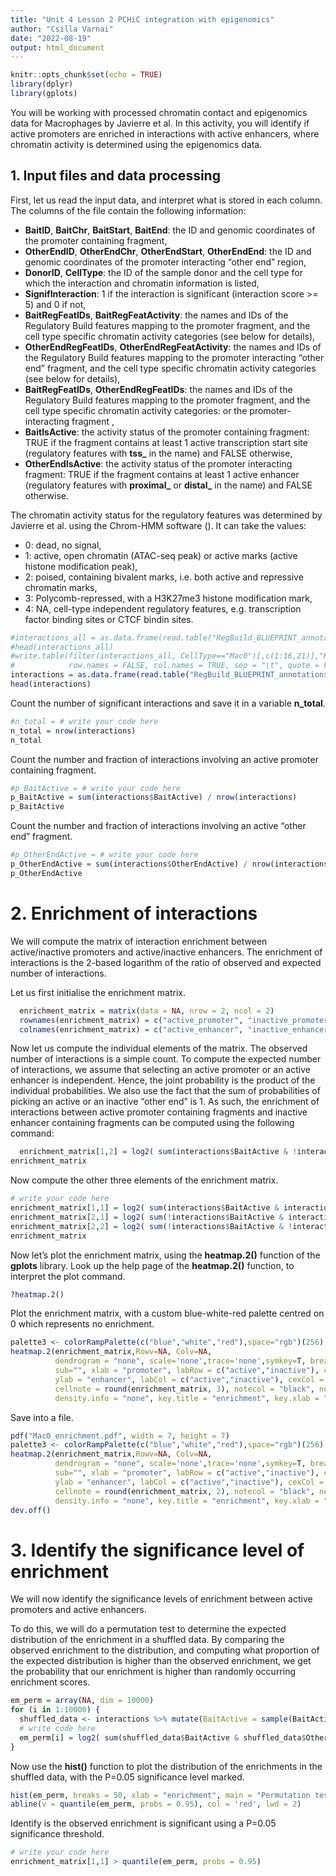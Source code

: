 ```yaml
---
title: "Unit 4 Lesson 2 PCHiC integration with epigenomics"
author: "Csilla Varnai"
date: "2022-08-19"
output: html_document
---
```


```r
knitr::opts_chunk$set(echo = TRUE)
library(dplyr)
library(gplots)
```

You will be working with processed chromatin contact and epigenomics data for Macrophages by Javierre et al.
In this activity, you will identify if active promoters are enriched in interactions with active enhancers,
where chromatin activity is determined using the epigenomics data.


## 1. Input files and data processing

First, let us read the input data, and interpret what is stored in each column.
The columns of the file contain the following information:

- **BaitID**, **BaitChr**, **BaitStart**, **BaitEnd**: the ID and genomic coordinates of the promoter containing fragment,
- **OtherEndID**, **OtherEndChr**, **OtherEndStart**, **OtherEndEnd**: the ID and genomic coordinates of the promoter interacting "other end" region,
- **DonorID**, **CellType**: the ID of the sample donor and the cell type for which the interaction and chromatin information is listed,
- **SignifInteraction**: 1 if the interaction is significant (interaction score >= 5) and 0 if not,
- **BaitRegFeatIDs**, **BaitRegFeatActivity**: the names and IDs of the Regulatory Build features mapping to the promoter fragment, and the cell type specific chromatin activity categories (see below for details),
- **OtherEndRegFeatIDs**, **OtherEndRegFeatActivity**: the names and IDs of the Regulatory Build features mapping to the promoter interacting "other end" fragment, and the cell type specific chromatin activity categories (see below for details),
- **BaitRegFeatIDs**, **OtherEndRegFeatIDs**: the names and IDs of the Regulatory Build features mapping to the promoter fragment, and the cell type specific chromatin activity categories:  or the promoter-interacting fragment ,
- **BaitIsActive**: the activity status of the promoter containing fragment: TRUE if the fragment contains at least 1 active transcription start site (regulatory features with **tss_** in the name) and FALSE otherwise,
- **OtherEndIsActive**: the activity status of the promoter interacting fragment: TRUE if the fragment contains at least 1 active enhancer (regulatory features with **proximal_** or **distal_** in the name) and FALSE otherwise.

The chromatin activity status for the regulatory features was determined by Javierre et al. using the Chrom-HMM software ().
It can take the values:

- 0: dead, no signal,
- 1: active, open chromatin (ATAC-seq peak) or active marks (active histone modification peak),
- 2: poised, containing bivalent marks, i.e. both active and repressive chromatin marks,
- 3: Polycomb-repressed, with a H3K27me3 histone modification mark,
- 4: NA, cell-type independent regulatory features, e.g. transcription factor binding sites or CTCF bindin sites.


```r
#interactions_all = as.data.frame(read.table("RegBuild_BLUEPRINT_annotations_all_valid_chromatin_status.txt", header = TRUE, sep = " "))
#head(interactions_all)
#write.table(filter(interactions_all, CellType=="Mac0")[,c(1:16,21)],"RegBuild_BLUEPRINT_annotations_Mac0_with_fragment_activity_scores.txt",
#            row.names = FALSE, col.names = TRUE, sep = "\t", quote = FALSE, append = FALSE)
interactions = as.data.frame(read.table("RegBuild_BLUEPRINT_annotations_Mac0_with_fragment_activity_scores.txt", header = TRUE, sep = "\t"))
head(interactions)
```

Count the number of significant interactions and save it in a variable **n_total**.
```r
#n_total = # write your code here
n_total = nrow(interactions)
n_total
```

Count the number and fraction of interactions involving an active promoter containing fragment.
```r
#p_BaitActive = # write your code here
p_BaitActive = sum(interactions$BaitActive) / nrow(interactions)
p_BaitActive
```

Count the number and fraction of interactions involving an active "other end" fragment.
```r
#p_OtherEndActive = # write your code here
p_OtherEndActive = sum(interactions$OtherEndActive) / nrow(interactions)
p_OtherEndActive
```


# 2. Enrichment of interactions

We will compute the matrix of interaction enrichment between active/inactive promoters and active/inactive enhancers.
The enrichment of interactions is the 2-based logarithm of the ratio of observed and expected number of interactions.

Let us first initialise the enrichment matrix.
```r
  enrichment_matrix = matrix(data = NA, nrow = 2, ncol = 2)
  rownames(enrichment_matrix) = c("active_promoter", "inactive_promoter")
  colnames(enrichment_matrix) = c("active_enhancer", "inactive_enhancer")
```

Now let us compute the individual elements of the matrix.
The observed number of interactions is a simple count.
To compute the expected number of interactions, we assume that selecting an active promoter or an active enhancer is independent. Hence, the joint probability is the product of the individual probabilities.
We also use the fact that the sum of probabilities of picking an active or an inactive "other end" is 1.
As such, the enrichment of interactions between active promoter containing fragments and inactive enhancer containing fragments can be computed using the following command:
```r
  enrichment_matrix[1,2] = log2( sum(interactions$BaitActive & !interactions$OtherEndActive) / ( p_BaitActive * (1-p_OtherEndActive) * n_total ) )
enrichment_matrix
```

Now compute the other three elements of the enrichment matrix.
```r
# write your code here
enrichment_matrix[1,1] = log2( sum(interactions$BaitActive & interactions$OtherEndActive) / ( p_BaitActive * p_OtherEndActive * n_total ) )
enrichment_matrix[2,1] = log2( sum(!interactions$BaitActive & interactions$OtherEndActive) / ( (1-p_BaitActive) * p_OtherEndActive * n_total ) )
enrichment_matrix[2,2] = log2( sum(!interactions$BaitActive & !interactions$OtherEndActive) / ( (1-p_BaitActive) * (1-p_OtherEndActive) * n_total ) )
enrichment_matrix
```

Now let's plot the enrichment matrix, using the **heatmap.2()** function of the **gplots** library.
Look up the help page of the **heatmap.2()** function, to interpret the plot command.
```r
?heatmap.2()
```

Plot the enrichment matrix, with a custom blue-white-red palette centred on 0 which represents no enrichment.
```r
palette3 <- colorRampPalette(c("blue","white","red"),space="rgb")(256)
heatmap.2(enrichment_matrix,Rowv=NA, Colv=NA,
          dendrogram = "none", scale='none',trace='none',symkey=T, breaks=seq(-0.5,0.5,length.out=257),col=palette3,
          sub="", xlab = "promoter", labRow = c("active","inactive"), cexRow = 1,
          ylab = "enhancer", labCol = c("active","inactive"), cexCol = 1,
          cellnote = round(enrichment_matrix, 3), notecol = "black", notecex = 2,
          density.info = "none", key.title = "enrichment", key.xlab = "log2(Obs/Exp)", key.ylab = "")
```

Save into a file.
```r
pdf("Mac0_enrichment.pdf", width = 7, height = 7)
palette3 <- colorRampPalette(c("blue","white","red"),space="rgb")(256)
heatmap.2(enrichment_matrix,Rowv=NA, Colv=NA,
          dendrogram = "none", scale='none',trace='none',symkey=T, breaks=seq(-0.5,0.5,length.out=257),col=palette3,
          sub="", xlab = "promoter", labRow = c("active","inactive"), cexRow = 1,
          ylab = "enhancer", labCol = c("active","inactive"), cexCol = 1,
          cellnote = round(enrichment_matrix, 2), notecol = "black", notecex = 2,
          density.info = "none", key.title = "enrichment", key.xlab = "log2(Obs/Exp)", key.ylab = "")
dev.off()
```


# 3. Identify the significance level of enrichment

We will now identify the significance levels of enrichment between active promoters and active enhancers.

To do this, we will do a permutation test to determine the expected distribution of the enrichment in a shuffled data.
By comparing the observed enrichment to the distribution, and computing what proportion of the expected distribution
is higher than the observed enrichment, we get the probability that our enrichment is higher than randomly occurring enrichment scores.

```r
em_perm = array(NA, dim = 10000)
for (i in 1:10000) {
  shuffled_data <- interactions %>% mutate(BaitActive = sample(BaitActive, replace = FALSE)) %>% mutate(OtherEndActive = sample(OtherEndActive, replace = FALSE))
  # write code here
  em_perm[i] = log2( sum(shuffled_data$BaitActive & shuffled_data$OtherEndActive) / ( p_BaitActive * p_OtherEndActive * n_total ) )
}
```

Now use the **hist()** function to plot the distribution of the enrichments in the shuffled data,
with the P=0.05 significance level marked.

```r
hist(em_perm, breaks = 50, xlab = "enrichment", main = "Permutation test, P=0.05 threshold in red")
abline(v = quantile(em_perm, probs = 0.95), col = 'red', lwd = 2)
```

Identify is the observed enrichment is significant using a P=0.05 significance threshold.

```r
# write your code here
enrichment_matrix[1,1] > quantile(em_perm, probs = 0.95)
```
